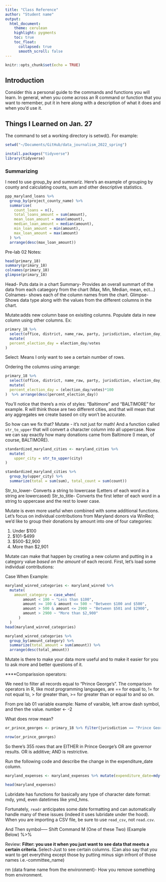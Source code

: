 ```yaml
---
title: "Class Reference"
author: "Student name"
output:
  html_document:
    theme: cerulean
    highlight: pygments
    toc: true
    toc_float:
      collapsed: true
      smooth_scroll: false
---
```


```r
knitr::opts_chunk$set(echo = TRUE)
```

## Introduction

Consider this a personal guide to the commands and functions you will learn. In general, when you come across an R command or function that you want to remember, put it in here along with a description of what it does and when you'd use it.


## Things I Learned on Jan. 27

The command to set a working directory is setwd(). For example:

```r
setwd("~/Documents/GitHub/data_journalism_2022_spring")
```

```r
install.packages("tidyverse")
library(tidyverse)
```


### Summarizing

I need to use group_by and summariz. Here's an example of grouping by county and calculating counts, sum and other descriptive statistics.


```r
ppp_maryland_loans %>%
  group_by(project_county_name) %>%
  summarise(
    count_loans = n(),
    total_loans_amount = sum(amount),
    mean_loan_amount = mean(amount),
    median_loan_amount = median(amount),
    min_loan_amount = min(amount),
    max_loan_amount = max(amount)
  ) %>%
  arrange(desc(max_loan_amount))
```


Pre-lab 02 Notes:

```r
head(primary_18)
summary(primary_18)
colnames(primary_18)
glimpse(primary_18)
```

Head- Puts data in a chart
Summary- Provides an overall summart of the data from each cataegory from the chart (Max, Min, Median, mean, ect...)
Colnames- shows each of the column names from the chart.
Glimpse- Shows data type along with the values from the different columns in the chart. 

Mutate:adds new column base on exisiting columns. Populate data in new column using other columns. 
 Ex:
 
```r
primary_18_%>%
  select(office, district, name_raw, party, jurisdiction, election_day, votes) %>% 
  mutate(
  percent_election_day = election_day/votes
)
```
 Select: Means I only want to see a certain number of rows. 
 
 Ordering the columns using arrange:
 
```r
primary_18 %>%
  select(office, district, name_raw, party, jurisdiction, election_day, votes) %>% 
  mutate(
  percent_election_day = (election_day/votes)*100
)  %>% arrange(desc(percent_election_day))
```
 
You'll notice that there's a mix of styles: "Baltimore" and "BALTIMORE" for example. R will think those are two different cities, and that will mean that any aggregates we create based on city won't be accurate.

So how can we fix that? Mutate - it's not just for math! And a function called `str_to_upper` that will convert a character column into all uppercase. Now we can say exactly how many donations came from Baltimore (I mean, of course, BALTIMORE).

```r
standardized_maryland_cities <- maryland_cities %>%
  mutate(
    upper_city = str_to_upper(city)
)
```

```r
standardized_maryland_cities %>% 
  group_by(upper_city) %>% 
  summarize(total = sum(sum), total_count = sum(count))
```

Str_to_lower- Converts a string to lowercase (Letters of each word in a string are lowercased)
Str_to_title- Converts the first letter of each word in a string to uppercase and the rest to lower case. 

Mutate is even more useful when combined with some additional functions. Let's focus on individual contributions from Maryland donors via WinRed; we'd like to group their donations by amount into one of four categories:

1. Under $100
2. $101-$499
3. $500-$2,900
4. More than $2,901

Mutate can make that happen by creating a new column and putting in a category value _based on the amount_ of each record. First, let's load some individual contributions:

Case When Example:

```r
maryland_winred_categories <- maryland_winred %>%
  mutate(
    amount_category = case_when(
        amount < 100 ~ "Less than $100",
        amount >= 100 & amount <= 500 ~ "Between $100 and $500",
        amount > 500 & amount <= 2900 ~ "Between $501 and $2900",
        amount > 2900 ~ "More than $2,900"
      )
  )
head(maryland_winred_categories)
```

```r
maryland_winred_categories %>% 
  group_by(amount_category) %>% 
  summarize(total_amount = sum(amount)) %>% 
  arrange(desc(total_amount))
```


Mutate is there to make your data more useful and to make it easier for you to ask more and better questions of it.


****Comparission operators:

We need to filter all records equal to "Prince George's". The comparison operators in R, like most programming languages, are == for equal to, != for not equal to, > for greater than, >= for greater than or equal to and so on.


From pre lab 01 variable example: 
Name of varaible, left arrow dash symbol, and then the value. 
number <- -2  

What does nrow mean? 


```r
or_prince_georges <- primary_18 %>% filter(jurisdiction == "Prince George's" | office == "Governor / Lt. Governor")

nrow(or_prince_georges)
```

So there's 355 rows that are EITHER in Prince George's OR are governor results. OR is additive; AND is restrictive.

Run the following code and describe the change in the expenditure_date column.

```r
maryland_expenses <- maryland_expenses %>% mutate(expenditure_date=mdy(expenditure_date))

head(maryland_expenses)
```


Lubridate has functions for basically any type of character date format: mdy, ymd, even datetimes like ymd_hms.

Fortunately, `readr` anticipates some date formatting and can automatically handle many of these issues (indeed it uses lubridate under the hood). When you are importing a CSV file, be sure to use `read_csv`, not `read.csv`.

And Then symbol----- Shift Command M (One of these Two) (Example Below)
%>% 

Review:
**Filter: you use it when you just want to see data that meets a certain criteria.
**Select-Just to see certain columns. (Can also say that you want to get everything except those by putting minus sign infront of those names i.e.-committee_name)

rm (data frame name from the environment)- How you remove something from environment. 

